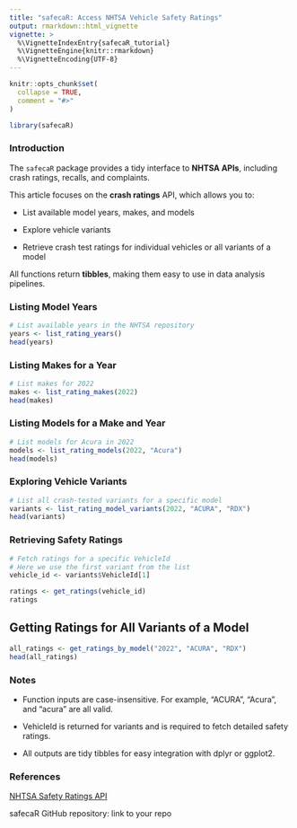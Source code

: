 ```yaml
---
title: "safecaR: Access NHTSA Vehicle Safety Ratings"
output: rmarkdown::html_vignette
vignette: >
  %\VignetteIndexEntry{safecaR_tutorial}
  %\VignetteEngine{knitr::rmarkdown}
  %\VignetteEncoding{UTF-8}
---
```


```r
knitr::opts_chunk$set(
  collapse = TRUE,
  comment = "#>"
)
```

```r
library(safecaR)
```

### Introduction

The `safecaR` package provides a tidy interface to **NHTSA APIs**, including crash ratings, recalls, and complaints.

This article focuses on the **crash ratings** API, which allows you to:

-   List available model years, makes, and models

-   Explore vehicle variants

-   Retrieve crash test ratings for individual vehicles or all variants of a model

All functions return **tibbles**, making them easy to use in data analysis pipelines.

### Listing Model Years

```r
# List available years in the NHTSA repository
years <- list_rating_years()
head(years)
```
### Listing Makes for a Year
```r
# List makes for 2022
makes <- list_rating_makes(2022)
head(makes)
```

### Listing Models for a Make and Year

```r
# List models for Acura in 2022
models <- list_rating_models(2022, "Acura")
head(models)
```

### Exploring Vehicle Variants

```r
# List all crash-tested variants for a specific model
variants <- list_rating_model_variants(2022, "ACURA", "RDX")
head(variants)
```

### Retrieving Safety Ratings
```r
# Fetch ratings for a specific VehicleId
# Here we use the first variant from the list
vehicle_id <- variants$VehicleId[1]

ratings <- get_ratings(vehicle_id)
ratings
```

## Getting Ratings for All Variants of a Model
```r
all_ratings <- get_ratings_by_model("2022", "ACURA", "RDX")
head(all_ratings)
```

### Notes

- Function inputs are case-insensitive. For example, "ACURA", "Acura", and "acura" are all valid.

- VehicleId is returned for variants and is required to fetch detailed safety ratings.

- All outputs are tidy tibbles for easy integration with dplyr or ggplot2.

### References

[NHTSA Safety Ratings API](https://www.nhtsa.gov/nhtsa-datasets-and-apis)

safecaR GitHub repository: link to your repo
